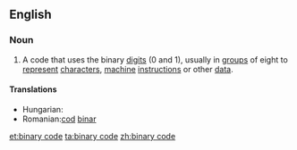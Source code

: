 ==English==

===Noun===
{{en-noun|sg=[[binary]] [[code]]|-}}

# {{computing}} A code that uses the binary [[digit]]s (0 and 1), usually in [[group]]s of eight to [[represent]] [[character]]s, [[machine]] [[instruction]]s or other [[data]].
====Translations====
* Hungarian: {{t|hu|bináris kód}}
* Romanian:[[cod]] [[binar]] {{n}}

[[et:binary code]]
[[ta:binary code]]
[[zh:binary code]]